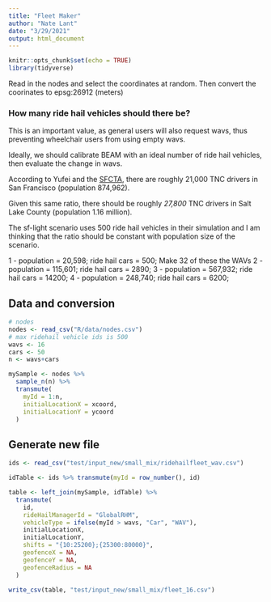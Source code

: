 ```yaml
---
title: "Fleet Maker"
author: "Nate Lant"
date: "3/29/2021"
output: html_document
---
```


```r
knitr::opts_chunk$set(echo = TRUE)
library(tidyverse)
```

Read in the nodes and select the coordinates at random.
Then convert the coorinates to epsg:26912 (meters)

### How many ride hail vehicles should there be?

This is an important value, as general users will also request wavs, thus
preventing wheelchair users from using empty wavs.

Ideally, we should calibrate BEAM with an ideal number of ride hail vehicles,
then evaluate the change in wavs.

According to Yufei and the [SFCTA](https://www.sfcta.org/sites/default/files/2019-02/TNCs_Today_112917_0.pdf), 
there are roughly 21,000 TNC drivers in San Francisco (population 874,962).

Given this same ratio, there should be roughly *27,800* TNC drivers in Salt Lake 
County (population 1.16 million).

The sf-light scenario uses 500 ride hail vehicles in their simulation and I am thinking
that the ratio should be constant with population size of the scenario.

1 - population = 20,598; ride hail cars = 500; Make 32 of these the WAVs
2 - population = 115,601; ride hail cars = 2890;
3 - population = 567,932; ride hail cars = 14200;
4 - population = 248,740; ride hail cars = 6200;

## Data and conversion

```r
# nodes
nodes <- read_csv("R/data/nodes.csv")
# max ridehail vehicle ids is 500
wavs <- 16
cars <- 50
n <- wavs+cars

mySample <- nodes %>% 
  sample_n(n) %>%
  transmute(
    myId = 1:n,
    initialLocationX = xcoord,
    initialLocationY = ycoord
  )

```


## Generate new file

```r
ids <- read_csv("test/input_new/small_mix/ridehailfleet_wav.csv") 

idTable <- ids %>% transmute(myId = row_number(), id) 

table <- left_join(mySample, idTable) %>% 
  transmute(
    id, 
    rideHailManagerId = "GlobalRHM",
    vehicleType = ifelse(myId > wavs, "Car", "WAV"),
    initialLocationX, 
    initialLocationY,
    shifts = "{10:25200};{25300:80000}",
    geofenceX = NA,
    geofenceY = NA,
    geofenceRadius = NA
  )

write_csv(table, "test/input_new/small_mix/fleet_16.csv")

```

